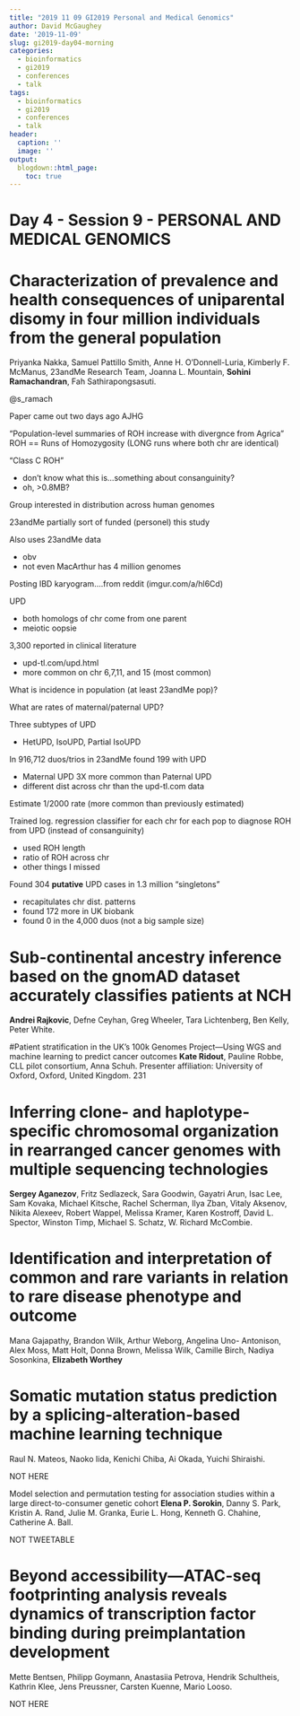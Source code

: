 ```yaml
---
title: "2019 11 09 GI2019 Personal and Medical Genomics"
author: David McGaughey
date: '2019-11-09'
slug: gi2019-day04-morning
categories:
  - bioinformatics
  - gi2019
  - conferences
  - talk
tags:
  - bioinformatics
  - gi2019
  - conferences
  - talk
header:
  caption: ''
  image: ''
output:
  blogdown::html_page:
    toc: true
---
```


# Day 4 - Session 9 - PERSONAL AND MEDICAL GENOMICS

# Characterization of prevalence and health consequences of uniparental disomy in four million individuals from the general population
Priyanka Nakka, Samuel Pattillo Smith, Anne H. O’Donnell-Luria, Kimberly F. McManus, 23andMe Research Team, Joanna L. Mountain, **Sohini Ramachandran**, Fah Sathirapongsasuti.

@s_ramach

Paper came out two days ago AJHG

"Population-level summaries of ROH increase with divergnce from Agrica"
ROH == Runs of Homozygosity (LONG runs where both chr are identical)

"Class C ROH"

  - don't know what this is...something about consanguinity?
  - oh, >0.8MB?
  
Group interested in distribution across human genomes

23andMe partially sort of funded (personel) this study

Also uses 23andMe data

  - obv
  - not even MacArthur has 4 million genomes

Posting IBD karyogram....from reddit (imgur.com/a/hl6Cd)

UPD

  - both homologs of chr come from one parent
  - meiotic oopsie
  
3,300 reported in clinical literature

  - upd-tl.com/upd.html
  - more common on chr 6,7,11, and 15 (most common)
  
What is incidence in population (at least 23andMe pop)?

What are rates of maternal/paternal UPD?

Three subtypes of UPD

  - HetUPD, IsoUPD, Partial IsoUPD
  
In 916,712 duos/trios in 23andMe found 199 with UPD

  - Maternal UPD 3X more common than Paternal UPD
  - different dist across chr than the upd-tl.com data

Estimate 1/2000 rate (more common than previously estimated)

Trained log. regression classifier for each chr for each pop to diagnose ROH from UPD (instead of consanguinity)

  - used ROH length
  - ratio of ROH across chr
  - other things I missed
  
Found 304 **putative** UPD cases in 1.3 million "singletons"

  - recapitulates chr dist. patterns
  - found 172 more in UK biobank
  - found 0 in the 4,000 duos (not a big sample size)
  


# Sub-continental ancestry inference based on the gnomAD dataset accurately classifies patients at NCH
**Andrei Rajkovic**, Defne Ceyhan, Greg Wheeler, Tara Lichtenberg, Ben Kelly, Peter White.

#Patient stratification in the UK’s 100k Genomes Project—Using WGS and machine learning to predict cancer outcomes
**Kate Ridout**, Pauline Robbe, CLL pilot consortium, Anna Schuh.
Presenter affiliation: University of Oxford, Oxford, United Kingdom. 231

# Inferring clone- and haplotype-specific chromosomal organization in rearranged cancer genomes with multiple sequencing technologies
**Sergey Aganezov**, Fritz Sedlazeck, Sara Goodwin, Gayatri Arun, Isac Lee, Sam Kovaka, Michael Kitsche, Rachel Scherman, Ilya Zban, Vitaly Aksenov, Nikita Alexeev, Robert Wappel, Melissa Kramer, Karen Kostroff, David L. Spector, Winston Timp, Michael S. Schatz, W. Richard McCombie.

# Identification and interpretation of common and rare variants in relation to rare disease phenotype and outcome
Mana Gajapathy, Brandon Wilk, Arthur Weborg, Angelina Uno- Antonison, Alex Moss, Matt Holt, Donna Brown, Melissa Wilk, Camille Birch, Nadiya Sosonkina, **Elizabeth Worthey**

# Somatic mutation status prediction by a splicing-alteration-based machine learning technique
Raul N. Mateos, Naoko Iida, Kenichi Chiba, Ai Okada, Yuichi Shiraishi. 

NOT HERE

Model selection and permutation testing for association studies within a large direct-to-consumer genetic cohort
**Elena P. Sorokin**, Danny S. Park, Kristin A. Rand, Julie M. Granka, Eurie L. Hong, Kenneth G. Chahine, Catherine A. Ball.

NOT TWEETABLE

# Beyond accessibility—ATAC-seq footprinting analysis reveals dynamics of transcription factor binding during preimplantation development
Mette Bentsen, Philipp Goymann, Anastasiia Petrova, Hendrik Schultheis, Kathrin Klee, Jens Preussner, Carsten Kuenne, Mario Looso.

NOT HERE
